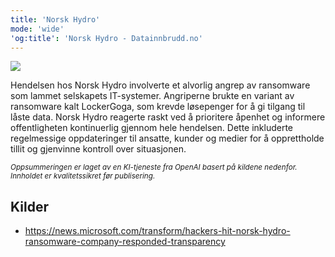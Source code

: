 ```yaml
---
title: 'Norsk Hydro'
mode: 'wide'
'og:title': 'Norsk Hydro - Datainnbrudd.no'
---
```


<Frame>
<img src="/images/hydro.png" noZoom/>
</Frame>

Hendelsen hos Norsk Hydro involverte et alvorlig angrep av ransomware som lammet selskapets IT-systemer. Angriperne brukte en variant av ransomware kalt LockerGoga, som krevde løsepenger for å gi tilgang til låste data. Norsk Hydro reagerte raskt ved å prioritere åpenhet og informere offentligheten kontinuerlig gjennom hele hendelsen. Dette inkluderte regelmessige oppdateringer til ansatte, kunder og medier for å opprettholde tillit og gjenvinne kontroll over situasjonen.

<sup><i>Oppsummeringen er laget av en KI-tjeneste fra OpenAI basert på kildene nedenfor. Innholdet er kvalitetssikret før publisering.</i></sup>

## Kilder
- https://news.microsoft.com/transform/hackers-hit-norsk-hydro-ransomware-company-responded-transparency
